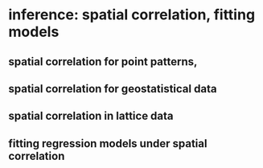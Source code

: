 # inference: spatial correlation, fitting models

##  spatial correlation for point patterns, 

## spatial correlation for geostatistical data

## spatial correlation in lattice data

## fitting regression models under spatial correlation
